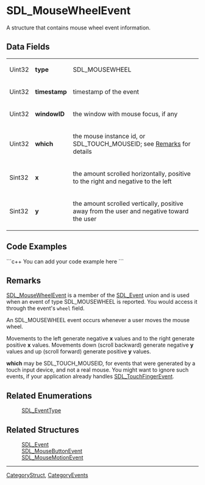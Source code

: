 <!-- pragma section-numbers off -->
<!-- pragma camelcase off -->

= SDL_MouseWheelEvent =
A structure that contains mouse wheel event information.


== Data Fields ==
{|
|Uint32
|'''type'''
|SDL_MOUSEWHEEL
|-
|Uint32
|'''timestamp'''
|timestamp of the event
|-
|Uint32
|'''windowID'''
|the window with mouse focus, if any
|-
|Uint32
|'''which'''
|the mouse instance id, or SDL_TOUCH_MOUSEID; see [[#Remarks|Remarks]] for details
|-
|Sint32
|'''x'''
|the amount scrolled horizontally, positive to the right and negative to the left
|-
|Sint32
|'''y'''
|the amount scrolled vertically, positive away from the user and negative toward the user
|}

== Code Examples ==
```c++
You can add your code example here
```

== Remarks ==
[[SDL_MouseWheelEvent]] is a member of the [[SDL_Event]] union and is used when an event of type SDL_MOUSEWHEEL is reported.  You would access it through the event's <code>wheel</code> field.

An SDL_MOUSEWHEEL event occurs whenever a user moves the mouse wheel.

Movements to the left generate negative '''x''' values and to the right generate positive '''x''' values.  Movements down (scroll backward) generate negative '''y''' values and up (scroll forward) generate positive '''y''' values.

'''which''' may be SDL_TOUCH_MOUSEID, for events that were generated by a touch input device, and not a real mouse. You might want to ignore such events, if your application already handles [[SDL_TouchFingerEvent]].

== Related Enumerations ==
:[[SDL_EventType]]

== Related Structures ==
:[[SDL_Event]]
:[[SDL_MouseButtonEvent]]
:[[SDL_MouseMotionEvent]]

----
[[CategoryStruct]], [[CategoryEvents]]
